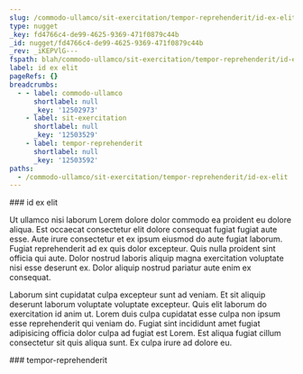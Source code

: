 ```yaml
---
slug: /commodo-ullamco/sit-exercitation/tempor-reprehenderit/id-ex-elit
type: nugget
_key: fd4766c4-de99-4625-9369-471f0879c44b
_id: nugget/fd4766c4-de99-4625-9369-471f0879c44b
_rev: _iKEPVlG---
fspath: blah/commodo-ullamco/sit-exercitation/tempor-reprehenderit/id-ex-elit.md
label: id ex elit
pageRefs: {}
breadcrumbs:
  - - label: commodo-ullamco
      shortlabel: null
      _key: '12502973'
    - label: sit-exercitation
      shortlabel: null
      _key: '12503529'
    - label: tempor-reprehenderit
      shortlabel: null
      _key: '12503592'
paths:
  - /commodo-ullamco/sit-exercitation/tempor-reprehenderit/id-ex-elit
---
```


<NuggetArea>
<Nugget slug="/commodo-ullamco/sit-exercitation/tempor-reprehenderit/id-ex-elit" type="nugget" _key="fd4766c4-de99-4625-9369-471f0879c44b" _id="nugget/fd4766c4-de99-4625-9369-471f0879c44b" _rev="_iKEPVlG---" fspath="blah/commodo-ullamco/sit-exercitation/tempor-reprehenderit/id-ex-elit.md" label="id ex elit" paths="/commodo-ullamco/sit-exercitation/tempor-reprehenderit/id-ex-elit">
<NuggetBody>
### id ex elit

Ut ullamco nisi laborum Lorem dolore dolor commodo ea proident eu dolore aliqua. Est occaecat consectetur elit dolore consequat fugiat fugiat aute esse. Aute irure consectetur et ex ipsum eiusmod do aute fugiat laborum. Fugiat reprehenderit ad ex quis dolor excepteur. Quis nulla proident sint officia qui aute. Dolor nostrud laboris aliquip magna exercitation voluptate nisi esse deserunt ex. Dolor aliquip nostrud pariatur aute enim ex consequat.

Laborum sint cupidatat culpa excepteur sunt ad veniam. Et sit aliquip deserunt laborum voluptate voluptate excepteur. Quis elit laborum do exercitation id anim ut. Lorem duis culpa cupidatat esse culpa non ipsum esse reprehenderit qui veniam do. Fugiat sint incididunt amet fugiat adipisicing officia dolor culpa ad fugiat est Lorem. Est aliqua fugiat cillum consectetur sit quis aliqua sunt. Ex culpa irure ad dolore eu.

</NuggetBody>
<Breadcrumbs>
<Crumbs>
<Crumb _key="12502973" label="commodo-ullamco" /><Crumb _key="12503529" label="sit-exercitation" /><Crumb _key="12503592" label="tempor-reprehenderit" />
</Crumbs>
</Breadcrumbs>
</Nugget>

<NuggetsInbound>
</NuggetsInbound>
<NuggetsOutbound>
</NuggetsOutbound>
</NuggetArea>
<PassagesInbound>
<Passage direction="inbound" type="passage" _key="12503592" _id="passage/12503592" _rev="_iKEPVlC---" label="tempor-reprehenderit" passage="tempor-reprehenderit" fspath="blah/commodo-ullamco/sit-exercitation/tempor-reprehenderit" paths="/commodo-ullamco/sit-exercitation/tempor-reprehenderit" slug="/commodo-ullamco/sit-exercitation/tempor-reprehenderit">
<NuggetBody>
### tempor-reprehenderit

</NuggetBody>
<Breadcrumbs>
<Crumbs>
<Crumb _key="12502973" label="commodo-ullamco" /><Crumb _key="12503529" label="sit-exercitation" />
</Crumbs>
</Breadcrumbs>
</Passage>

</PassagesInbound>
<PassagesOutbound>
</PassagesOutbound>
